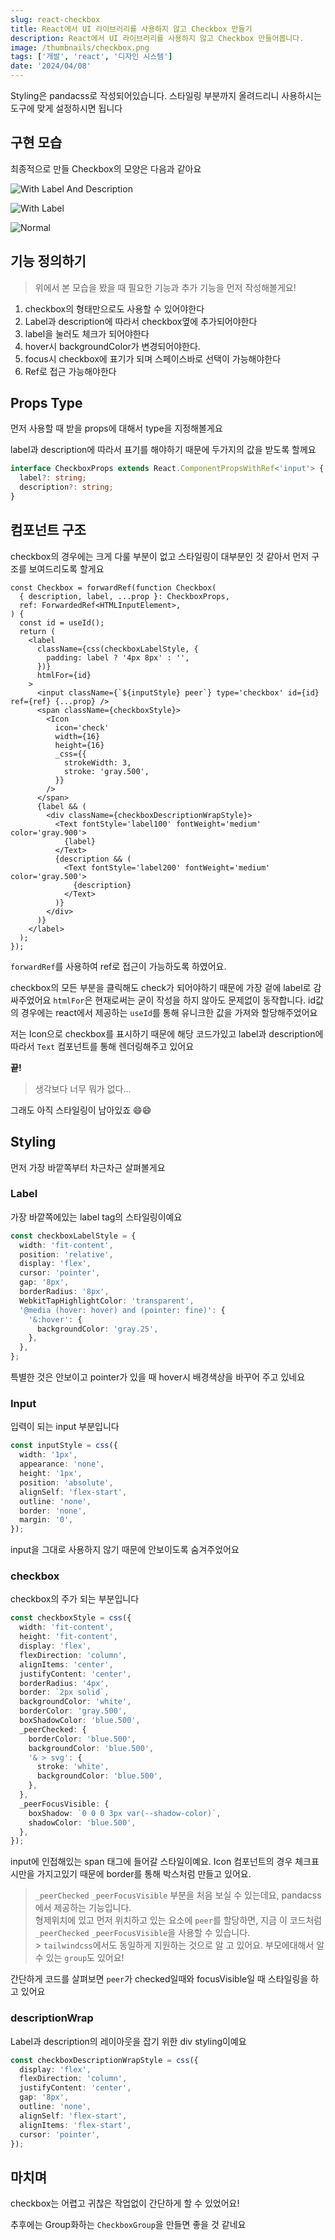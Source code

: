 ```yaml
---
slug: react-checkbox
title: React에서 UI 라이브러리를 사용하지 않고 Checkbox 만들기
description: React에서 UI 라이브러리를 사용하지 않고 Checkbox 만들어봅니다.
image: /thumbnails/checkbox.png
tags: ['개발', 'react', '디자인 시스템']
date: '2024/04/08'
---
```


<Callout variant='warn' title='시작하기 전'>
  Styling은 pandacss로 작성되어있습니다. 스타일링 부분까지 올려드리니 사용하시는 도구에 맞게
  설정하시면 됩니다
</Callout>

## 구현 모습

최종적으로 만들 Checkbox의 모양은 다음과 같아요

![With Label And Description](/react/designsystem/checkbox/1.gif)

![With Label](/react/designsystem/checkbox/2.gif)

![Normal](/react/designsystem/checkbox/3.gif)

## 기능 정의하기

> 위에서 본 모습을 봤을 때 필요한 기능과 추가 기능을 먼저 작성해볼게요!

1. checkbox의 형태만으로도 사용할 수 있어야한다
2. Label과 description에 따라서 checkbox옆에 추가되어야한다
3. label을 눌러도 체크가 되어야한다
4. hover시 backgroundColor가 변경되어야한다.
5. focus시 checkbox에 표기가 되며 스페이스바로 선택이 가능해야한다
6. Ref로 접근 가능해야한다

## Props Type

먼저 사용할 때 받을 props에 대해서 type을 지정해볼게요

label과 description에 따라서 표기를 해야하기 때문에 두가지의 값을 받도록 할께요

```ts
interface CheckboxProps extends React.ComponentPropsWithRef<'input'> {
  label?: string;
  description?: string;
}
```

## 컴포넌트 구조

checkbox의 경우에는 크게 다룰 부분이 없고 스타일링이 대부분인 것 같아서 먼저 구조를 보여드리도록 할게요

```tsx
const Checkbox = forwardRef(function Checkbox(
  { description, label, ...prop }: CheckboxProps,
  ref: ForwardedRef<HTMLInputElement>,
) {
  const id = useId();
  return (
    <label
      className={css(checkboxLabelStyle, {
        padding: label ? '4px 8px' : '',
      })}
      htmlFor={id}
    >
      <input className={`${inputStyle} peer`} type='checkbox' id={id} ref={ref} {...prop} />
      <span className={checkboxStyle}>
        <Icon
          icon='check'
          width={16}
          height={16}
          _css={{
            strokeWidth: 3,
            stroke: 'gray.500',
          }}
        />
      </span>
      {label && (
        <div className={checkboxDescriptionWrapStyle}>
          <Text fontStyle='label100' fontWeight='medium' color='gray.900'>
            {label}
          </Text>
          {description && (
            <Text fontStyle='label200' fontWeight='medium' color='gray.500'>
              {description}
            </Text>
          )}
        </div>
      )}
    </label>
  );
});
```

`forwardRef`를 사용하여 ref로 접근이 가능하도록 하였어요.

checkbox의 모든 부분을 클릭해도 check가 되어야하기 때문에 가장 겉에 label로 감싸주었어요 `htmlFor`은 현재로써는 굳이 작성을 하지 않아도 문제없이 동작합니다. id값의 경우에는 react에서 제공하는 `useId`를 통해 유니크한 값을 가져와 할당해주었어요

저는 Icon으로 checkbox를 표시하기 때문에 해당 코드가있고 label과 description에 따라서 `Text` 컴포넌트를 통해 렌더링해주고 있어요

**끝!**

> 생각보다 너무 뭐가 없다...

그래도 아직 스타일링이 남아있죠 😄😄

## Styling

먼저 가장 바깥쪽부터 차근차근 살펴볼게요

### Label

가장 바깥쪽에있는 label tag의 스타일링이예요

```ts
const checkboxLabelStyle = {
  width: 'fit-content',
  position: 'relative',
  display: 'flex',
  cursor: 'pointer',
  gap: '8px',
  borderRadius: '8px',
  WebkitTapHighlightColor: 'transparent',
  '@media (hover: hover) and (pointer: fine)': {
    '&:hover': {
      backgroundColor: 'gray.25',
    },
  },
};
```

특별한 것은 안보이고 pointer가 있을 때 hover시 배경색상을 바꾸어 주고 있네요

### Input

입력이 되는 input 부분입니다

```ts
const inputStyle = css({
  width: '1px',
  appearance: 'none',
  height: '1px',
  position: 'absolute',
  alignSelf: 'flex-start',
  outline: 'none',
  border: 'none',
  margin: '0',
});
```

input을 그대로 사용하지 않기 때문에 안보이도록 숨겨주었어요

### checkbox

checkbox의 주가 되는 부분입니다

```ts
const checkboxStyle = css({
  width: 'fit-content',
  height: 'fit-content',
  display: 'flex',
  flexDirection: 'column',
  alignItems: 'center',
  justifyContent: 'center',
  borderRadius: '4px',
  border: `2px solid`,
  backgroundColor: 'white',
  borderColor: 'gray.500',
  boxShadowColor: 'blue.500',
  _peerChecked: {
    borderColor: 'blue.500',
    backgroundColor: 'blue.500',
    '& > svg': {
      stroke: 'white',
      backgroundColor: 'blue.500',
    },
  },
  _peerFocusVisible: {
    boxShadow: `0 0 0 3px var(--shadow-color)`,
    shadowColor: 'blue.500',
  },
});
```

input에 인접해있는 span 태그에 들어갈 스타일이예요.
Icon 컴포넌트의 경우 체크표시만을 가지고있기 때문에 border를 통해 박스처럼 만들고 있어요.

> `_peerChecked` `_peerFocusVisible` 부분을 처음 보실 수 있는데요, pandacss에서 제공하는 기능입니다.<br/>
> 형제위치에 있고 먼저 위치하고 있는 요소에 `peer`를 할당하면, 지금 이 코드처럼 `_peerChecked` `_peerFocusVisible`을 사용할 수 있습니다.<br/> > `tailwindcss`에서도 동일하게 지원하는 것으로 알 고 있어요. 부모에대해서 알 수 있는 `group`도 있어요!

간단하게 코드를 살펴보면 `peer`가 checked일때와 focusVisible일 때 스타일링을 하고 있어요

### descriptionWrap

Label과 description의 레이아웃을 잡기 위한 div styling이예요

```ts
const checkboxDescriptionWrapStyle = css({
  display: 'flex',
  flexDirection: 'column',
  justifyContent: 'center',
  gap: '8px',
  outline: 'none',
  alignSelf: 'flex-start',
  alignItems: 'flex-start',
  cursor: 'pointer',
});
```

## 마치며

checkbox는 어렵고 귀찮은 작업없이 간단하게 할 수 있었어요!

추후에는 Group화하는 `CheckboxGroup`을 만들면 좋을 것 같네요
